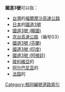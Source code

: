 '''國道3號'''可以指：

*[[台灣|台灣]]的[[福爾摩沙高速公路|福爾摩沙高速公路]]
*[[日本|日本]]的[[國道3號_(日本)|國道3號]]
*[[國道3號_(韓國)|國道3號 (韓國)]]
*[[京台高速公路|京台高速公路]]（编号G3）
*[[國道3號_(芬蘭)|國道3號 (芬蘭)]]
*[[國道3號_(印度)|國道3號 (印度)]]
*[[國道3號_(阿根廷)|國道3號 (阿根廷)]]
*[[玻利維亞|玻利維亞]]的{{link-es|玻利維亞國道3號|Ruta 3 (Bolivia)|國道3號}}
*[[阿尔巴尼亚|阿尔巴尼亚]]的{{link-de|国道3号 (阿尔巴尼亚)|Rruga shtetërore SH3|国道3号}}
*[[法国|法国]]的{{link-fr|国道3号 (法国)|Route nationale 3 (France métropolitaine)|国道3号}}

{{Roadindex}}
{{Disambig}}
[[Category:相同編號道路索引|Category:相同編號道路索引]]